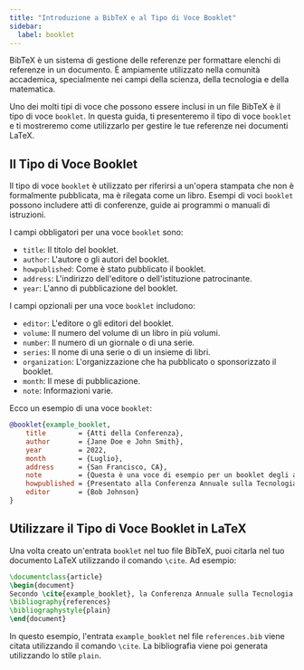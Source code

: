 ```yaml
---
title: "Introduzione a BibTeX e al Tipo di Voce Booklet"
sidebar:
  label: booklet
---
```



BibTeX è un sistema di gestione delle referenze per formattare elenchi di referenze in un documento. È ampiamente utilizzato nella comunità accademica, specialmente nei campi della scienza, della tecnologia e della matematica.

Uno dei molti tipi di voce che possono essere inclusi in un file BibTeX è il tipo di voce `booklet`. In questa guida, ti presenteremo il tipo di voce `booklet` e ti mostreremo come utilizzarlo per gestire le tue referenze nei documenti LaTeX.

<CiteDrive/>

## Il Tipo di Voce Booklet

Il tipo di voce `booklet` è utilizzato per riferirsi a un'opera stampata che non è formalmente pubblicata, ma è rilegata come un libro. Esempi di voci `booklet` possono includere atti di conferenze, guide ai programmi o manuali di istruzioni.

I campi obbligatori per una voce `booklet` sono:

-   `title`: Il titolo del booklet.
-   `author`: L'autore o gli autori del booklet.
-   `howpublished`: Come è stato pubblicato il booklet.
-   `address`: L'indirizzo dell'editore o dell'istituzione patrocinante.
-   `year`: L'anno di pubblicazione del booklet.

I campi opzionali per una voce `booklet` includono:

-   `editor`: L'editore o gli editori del booklet.
-   `volume`: Il numero del volume di un libro in più volumi.
-   `number`: Il numero di un giornale o di una serie.
-   `series`: Il nome di una serie o di un insieme di libri.
-   `organization`: L'organizzazione che ha pubblicato o sponsorizzato il booklet.
-   `month`: Il mese di pubblicazione.
-   `note`: Informazioni varie.

Ecco un esempio di una voce `booklet`:

```bibtex
@booklet{example_booklet,
	title        = {Atti della Conferenza},
	author       = {Jane Doe e John Smith},
	year         = 2022,
	month        = {Luglio},
	address      = {San Francisco, CA},
	note         = {Questa è una voce di esempio per un booklet degli atti di una conferenza.},
	howpublished = {Presentato alla Conferenza Annuale sulla Tecnologia},
	editor       = {Bob Johnson}
}
```

## Utilizzare il Tipo di Voce Booklet in LaTeX

Una volta creato un'entrata `booklet` nel tuo file BibTeX, puoi citarla nel tuo documento LaTeX utilizzando il comando `\cite`. Ad esempio:

```latex
\documentclass{article}  
\begin{document}  
Secondo \cite{example_booklet}, la Conferenza Annuale sulla Tecnologia è stata un successo.  
\bibliography{references} 
\bibliographystyle{plain}  
\end{document}
```

In questo esempio, l'entrata `example_booklet` nel file `references.bib` viene citata utilizzando il comando `\cite`. La bibliografia viene poi generata utilizzando lo stile `plain`.
